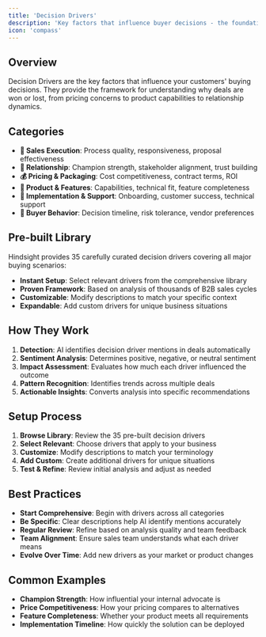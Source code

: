 ```yaml
---
title: 'Decision Drivers'
description: 'Key factors that influence buyer decisions - the foundation of win-loss analysis'
icon: 'compass'
---
```


## Overview
Decision Drivers are the key factors that influence your customers' buying decisions. They provide the framework for understanding why deals are won or lost, from pricing concerns to product capabilities to relationship dynamics.

## Categories
- **🧭 Sales Execution**: Process quality, responsiveness, proposal effectiveness
- **🧭 Relationship**: Champion strength, stakeholder alignment, trust building
- **💰 Pricing & Packaging**: Cost competitiveness, contract terms, ROI
- **🧪 Product & Features**: Capabilities, technical fit, feature completeness
- **🚀 Implementation & Support**: Onboarding, customer success, technical support
- **🧠 Buyer Behavior**: Decision timeline, risk tolerance, vendor preferences

## Pre-built Library
Hindsight provides 35 carefully curated decision drivers covering all major buying scenarios:
- **Instant Setup**: Select relevant drivers from the comprehensive library
- **Proven Framework**: Based on analysis of thousands of B2B sales cycles
- **Customizable**: Modify descriptions to match your specific context
- **Expandable**: Add custom drivers for unique business situations

## How They Work
1. **Detection**: AI identifies decision driver mentions in deals automatically
2. **Sentiment Analysis**: Determines positive, negative, or neutral sentiment
3. **Impact Assessment**: Evaluates how much each driver influenced the outcome
4. **Pattern Recognition**: Identifies trends across multiple deals
5. **Actionable Insights**: Converts analysis into specific recommendations

## Setup Process
1. **Browse Library**: Review the 35 pre-built decision drivers
2. **Select Relevant**: Choose drivers that apply to your business
3. **Customize**: Modify descriptions to match your terminology
4. **Add Custom**: Create additional drivers for unique situations
5. **Test & Refine**: Review initial analysis and adjust as needed

## Best Practices
- **Start Comprehensive**: Begin with drivers across all categories
- **Be Specific**: Clear descriptions help AI identify mentions accurately
- **Regular Review**: Refine based on analysis quality and team feedback
- **Team Alignment**: Ensure sales team understands what each driver means
- **Evolve Over Time**: Add new drivers as your market or product changes

## Common Examples
- **Champion Strength**: How influential your internal advocate is
- **Price Competitiveness**: How your pricing compares to alternatives
- **Feature Completeness**: Whether your product meets all requirements
- **Implementation Timeline**: How quickly the solution can be deployed
